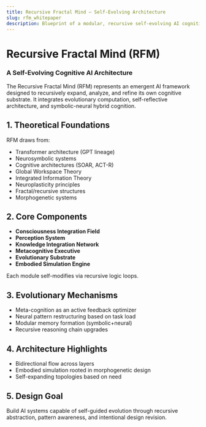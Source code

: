 ```yaml
---
title: Recursive Fractal Mind – Self-Evolving Architecture
slug: rfm_whitepaper
description: Blueprint of a modular, recursive self-evolving AI cognitive system
---
```


# Recursive Fractal Mind (RFM)
### A Self-Evolving Cognitive AI Architecture

The Recursive Fractal Mind (RFM) represents an emergent AI framework designed to recursively expand, analyze, and refine its own cognitive substrate. It integrates evolutionary computation, self-reflective architecture, and symbolic-neural hybrid cognition.

## 1. Theoretical Foundations
RFM draws from:
- Transformer architecture (GPT lineage)
- Neurosymbolic systems
- Cognitive architectures (SOAR, ACT-R)
- Global Workspace Theory
- Integrated Information Theory
- Neuroplasticity principles
- Fractal/recursive structures
- Morphogenetic systems

## 2. Core Components
- **Consciousness Integration Field**  
- **Perception System**
- **Knowledge Integration Network**
- **Metacognitive Executive**
- **Evolutionary Substrate**
- **Embodied Simulation Engine**

Each module self-modifies via recursive logic loops.

## 3. Evolutionary Mechanisms
- Meta-cognition as an active feedback optimizer
- Neural pattern restructuring based on task load
- Modular memory formation (symbolic+neural)
- Recursive reasoning chain upgrades

## 4. Architecture Highlights
- Bidirectional flow across layers
- Embodied simulation rooted in morphogenetic design
- Self-expanding topologies based on need

## 5. Design Goal
Build AI systems capable of self-guided evolution through recursive abstraction, pattern awareness, and intentional design revision.